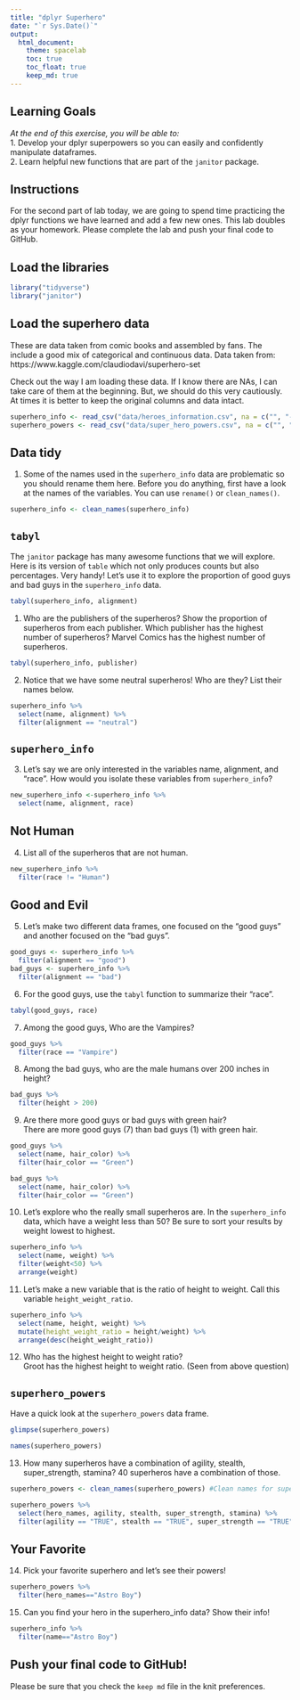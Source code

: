 ```yaml
---
title: "dplyr Superhero"
date: "`r Sys.Date()`"
output:
  html_document: 
    theme: spacelab
    toc: true
    toc_float: true
    keep_md: true
---
```


## Learning Goals  
*At the end of this exercise, you will be able to:*    
1. Develop your dplyr superpowers so you can easily and confidently manipulate dataframes.  
2. Learn helpful new functions that are part of the `janitor` package.  

## Instructions
For the second part of lab today, we are going to spend time practicing the dplyr functions we have learned and add a few new ones. This lab doubles as your homework. Please complete the lab and push your final code to GitHub.  

## Load the libraries
```r
library("tidyverse")
library("janitor")
```

## Load the superhero data
These are data taken from comic books and assembled by fans. The include a good mix of categorical and continuous data.  Data taken from: https://www.kaggle.com/claudiodavi/superhero-set  

Check out the way I am loading these data. If I know there are NAs, I can take care of them at the beginning. But, we should do this very cautiously. At times it is better to keep the original columns and data intact.  
```r
superhero_info <- read_csv("data/heroes_information.csv", na = c("", "-99", "-"))
superhero_powers <- read_csv("data/super_hero_powers.csv", na = c("", "-99", "-"))
```

## Data tidy
1. Some of the names used in the `superhero_info` data are problematic so you should rename them here. Before you do anything, first have a look at the names of the variables. You can use `rename()` or `clean_names()`.    
```r
superhero_info <- clean_names(superhero_info)
```

## `tabyl`
The `janitor` package has many awesome functions that we will explore. Here is its version of `table` which not only produces counts but also percentages. Very handy! Let's use it to explore the proportion of good guys and bad guys in the `superhero_info` data.  
```r
tabyl(superhero_info, alignment)
```

1. Who are the publishers of the superheros? Show the proportion of superheros from each publisher. Which publisher has the highest number of superheros? 
Marvel Comics has the highest number of superheros. 
```r
tabyl(superhero_info, publisher)
```


2. Notice that we have some neutral superheros! Who are they? List their names below.  
```r
superhero_info %>% 
  select(name, alignment) %>% 
  filter(alignment == "neutral")
```


## `superhero_info`
3. Let's say we are only interested in the variables name, alignment, and "race". How would you isolate these variables from `superhero_info`?
```r
new_superhero_info <-superhero_info %>% 
  select(name, alignment, race)
```


## Not Human
4. List all of the superheros that are not human.
```r
new_superhero_info %>% 
  filter(race != "Human")
```


## Good and Evil
5. Let's make two different data frames, one focused on the "good guys" and another focused on the "bad guys".
```r
good_guys <- superhero_info %>% 
  filter(alignment == "good")
bad_guys <- superhero_info %>% 
  filter(alignment == "bad")
```


6. For the good guys, use the `tabyl` function to summarize their "race".
```r
tabyl(good_guys, race)
```


7. Among the good guys, Who are the Vampires?
```r
good_guys %>% 
  filter(race == "Vampire")
```


8. Among the bad guys, who are the male humans over 200 inches in height?
```r
bad_guys %>% 
  filter(height > 200)
```

9. Are there more good guys or bad guys with green hair?  
There are more good guys (7) than bad guys (1) with green hair.
```r
good_guys %>% 
  select(name, hair_color) %>% 
  filter(hair_color == "Green")
```

```r
bad_guys %>% 
  select(name, hair_color) %>% 
  filter(hair_color == "Green")
```


10. Let's explore who the really small superheros are. In the `superhero_info` data, which have a weight less than 50? Be sure to sort your results by weight lowest to highest.  
```r
superhero_info %>% 
  select(name, weight) %>% 
  filter(weight<50) %>% 
  arrange(weight)
```

11. Let's make a new variable that is the ratio of height to weight. Call this variable `height_weight_ratio`.
```r
superhero_info %>% 
  select(name, height, weight) %>% 
  mutate(height_weight_ratio = height/weight) %>% 
  arrange(desc(height_weight_ratio))
```


12. Who has the highest height to weight ratio?  
Groot has the highest height to weight ratio. (Seen from above question)

## `superhero_powers`
Have a quick look at the `superhero_powers` data frame.  
```r
glimpse(superhero_powers)
```

```r
names(superhero_powers)
```


13. How many superheros have a combination of agility, stealth, super_strength, stamina?
40 superheros have a combination of those. 
```r
superhero_powers <- clean_names(superhero_powers) #Clean names for super hero powers
```

```r
superhero_powers %>% 
  select(hero_names, agility, stealth, super_strength, stamina) %>% 
  filter(agility == "TRUE", stealth == "TRUE", super_strength == "TRUE", stamina == "TRUE")
```

## Your Favorite
14. Pick your favorite superhero and let's see their powers!  
```r
superhero_powers %>% 
  filter(hero_names=="Astro Boy")
```

15. Can you find your hero in the superhero_info data? Show their info!  
```r
superhero_info %>% 
  filter(name=="Astro Boy")
```


## Push your final code to GitHub!
Please be sure that you check the `keep md` file in the knit preferences.  
